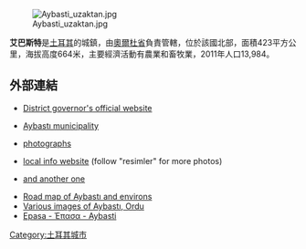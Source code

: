 [[Image:Aybasti_uzaktan.jpg|right]]

'''艾巴斯特'''是[[土耳其|土耳其]]的城鎮，由[[奧爾杜省|奧爾杜省]]負責管轄，位於該國北部，面積423平方公里，海拔高度664米，主要經濟活動有農業和畜牧業，2011年人口13,984。

==外部連結==
* {{tr icon}} [http://www.aybasti.gov.tr/ District governor's official website]
* {{tr icon}} [http://www.aybasti.bel.tr/ Aybastı municipality]
* [https://web.archive.org/web/20120222234746/http://www.aybasti.bel.tr/Aybasti/album/index.html photographs]
* {{tr icon}} [https://web.archive.org/web/20070929141423/http://www.aybasti.org/index1.html local info website] (follow "resimler" for more photos)
* {{tr icon}} [https://web.archive.org/web/20070708182323/http://www.karamanlim.com/ and another one]
* [http://www.adiyamanli.org/MapofTurkey/bigimg/15.1.gif Road map of Aybastı and environs]
* [http://wowturkey.com/forum/viewtopic.php?t=28858 Various images of Aybastı, Ordu]
* [http://pontosworld.com/index.php?option=com_content&task=view&id=1977&Itemid=90 Epasa - Έπασα - Aybasti] {{Wayback|url=http://pontosworld.com/index.php?option=com_content&task=view&id=1977&Itemid=90 |date=20120324061433 }}

{{coord|40|41|12|N|37|23|57|E|display=title|region:TR_type:city}}

{{Turkey-geo-stub}}
[[Category:土耳其城市|Category:土耳其城市]]